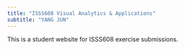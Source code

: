 ---
title: "ISSS608 Visual Analytics & Applications"
subtitle: "YANG JUN"
---

This is a student website for ISSS608 exercise submissions.

